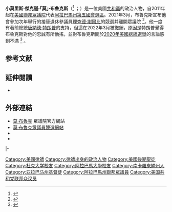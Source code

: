 {{多個問題|
{{请求翻译|time=2015-08-17T12:30:57+00:00}}
{{Expand|time=2015-08-17T12:30:57+00:00}}
}}
{{Infobox Officeholder
|name         = 莫·布魯克斯<br>Mo Brooks
|image        = Mo Brooks, Official Portrait, 112th Congress.jpg
|state1        = [[阿拉巴馬州|阿拉巴馬州]]
|district1     = 五
|term_start1   = 2011年1月3日
|term_end1     = 
|predecessor1     = {{le|帕克·格里菲斯|Parker Griffith}}
|successor1    =
|office2      = [[麥迪遜縣_(阿拉巴馬州)|麥迪遜縣]]委員會成員<br>來自第五選區
|term_start2  = 2000年
|term_end2    = 2011年
|predecessor2 = Rob Colson
|successor2   = Phil Riddick
|office3 = [[阿拉巴馬州眾議院|阿拉巴馬州眾議院]]議員
|term_start3  = 1982年
|term_end3    = 1992年
|predecessor3 = Frank Riddick
|successor3   = James Haney
|constituency3 = 第十八選區（1982-1984）<br> 第十選區（1984-1992）
|birth_name   = 小莫里斯·傑克遜·布魯克斯<br>Morris Jackson Brooks, Jr.
|birth_date   = {{birth date and age|1954|4|29}}
|birth_place  = {{US}}[[南卡罗来纳州|南卡罗来纳州]][[伯克利县_(南卡罗来纳州)|伯克利县]][[查尔斯顿_(南卡罗来纳州)|查尔斯顿]]
|death_date   =
|death_place  =
|party        = [[共和黨_(美國)|共和黨]]
|spouse       = 瑪莎·詹金斯（Martha Jenkins）{{small|（1976－）}}
|children     = 4
|alma_mater   = [[杜克大学|杜克大学]]（[[文学学士|BA]]）<br>[[阿拉巴马大学法学院|阿拉巴马大学]]（[[法律博士|JD]]）
|religion     = [[基督教非教派|基督教非教派]]<br>{{small|（受洗並出席[[摩爾門教徒|摩門教]]服務）}}
|website      = [http://brooks.house.gov 眾議院網站]
}}

'''小莫里斯·傑克遜·「莫」·布魯克斯'''（{{lang-en|'''Morris Jackson "Mo" Brooks, Jr.'''}}<ref>{{Cite web |url=http://www.legistorm.com/memberbio/2724/Rep_Mo_Brooks_AL.html |title=Representative Morris Jackson Brooks (Mo) (R-Alabama, 5th) - Biography from LegiStorm |accessdate=2015-08-17 |archive-date=2011-08-16 |archive-url=https://web.archive.org/web/20110816001510/http://www.legistorm.com/memberbio/2724/Rep_Mo_Brooks_AL.html |dead-url=no }}</ref> ；{{bd|1954年|4月29日}}）是一位美國[[共和黨_(美國)|共和黨]]的政治人物，自2011年起在[[美國眾議院|美國聯邦眾議院]]代表[[阿拉巴馬州第五國會選區|阿拉巴馬州第五國會選區]]。2021年3月，布魯克斯宣布他會參加次年舉行的接替退休參議員[[理查德·謝爾比|理查德·謝爾比]]的競選并離開眾議院 <ref>{{Cite web |url=https://abcnews.go.com/Politics/alabama-rep-mo-brooks-announces-bid-senate/story?id=76615008 |title=Alabama Rep. Mo Brooks announces bid for Senate |accessdate=2022-04-10  }}</ref>。他一度有著前總統[[唐納德·特朗普|唐納德·特朗普]]的支持，但這在2022年3月被撤銷，原因是特朗普覺得布魯克斯對他的忠誠有所動搖，並對布魯克斯關於[[2020年美國總統選舉|2020年美國總統選舉]]的言論感到不滿 <ref>{{Cite web |url=https://edition.cnn.com/2022/03/23/politics/donald-trump-endorsement-mo-brooks/index.html |title=Donald Trump rescinds his endorsement of Mo Brooks in Alabama's US Senate race |accessdate=2022-04-10  }}</ref> 。

==参考文献==
{{reflist}}

==延伸閱讀==
* {{CongLinks | congbio = r000575 | ballot = Mike_Rogers_(Alabama) | nndb = 286/000040166 | votesmart = 5705 | govtrack = 400341 | opencong = 400341 | rollcall = 15323 | politifact = | fec = H2AL03032 | opensecrets = N00024759 | assets = michael-rogers-ala | legistorm = 570/Rep_Michael_Dennis_Rogers.html | followthemoney = 18670 | ontheissues = House/Michael_Rogers.htm | congress = mike-rogers/1704  | worldcat = | cspan = 1014740 | rose = | imdb = 2073120 | bloomberg = | nyt = | washpo = gIQAkR2cKP }}

==外部連結==
{{Commons category|Mo Brooks}}
* [http://brooks.house.gov/ 莫·布魯克] {{Wayback|url=http://brooks.house.gov/ |date=20110630124304 }}眾議院官方網站
* [http://mobrooksforcongress.com/ 莫·布魯克眾議員競選網站] {{Wayback|url=http://mobrooksforcongress.com/ |date=20210205224647 }}
* {{Dmoz|Regional/North_America/United_States/Alabama/Government/Federal/US_House_of_Representatives/Mo_Brooks_%5BR-5%5D}}
* {{C-SPAN|mobrooks}}

{{s-start}}
{{s-par|us-hs}}
{{s-bef|before={{le|帕克·格里菲斯|Parker Griffith}}}}
{{s-ttl|title=[[阿拉巴馬州第五國會選區|阿拉巴馬州第五國會選區]]<br>[[阿拉巴馬州美國眾議院議員列表|眾議院議員]]|years=2011年－}}
{{s-inc}}
|-
{{s-prec|usa}}
{{s-bef|before={{le|黛安·布萊克|Diane Black}}<br><small>R－[[田纳西州|田纳西州]]}}
{{s-ttl|title={{le|現任美國眾議員列表 (以資歷排序)|List of current members of the United States House of Representatives by seniority|美國眾議員資歷}}|years=第235位}}
{{s-aft|after=[[拉里·布克遜|拉里·布克遜]]<br><small>R－[[印第安纳州|印第安纳州]]}}
{{s-end}}

{{DEFAULTSORT:Brooks, Mo}}

[[Category:美國律師|Category:美國律師]]
[[Category:律師出身的政治人物|Category:律師出身的政治人物]]
[[Category:美國後期聖徒|Category:美國後期聖徒]]
[[Category:杜克大学校友|Category:杜克大学校友]]
[[Category:阿拉巴馬大學校友|Category:阿拉巴馬大學校友]]
[[Category:南卡羅來納州人|Category:南卡羅來納州人]]
[[Category:亚拉巴马州基督徒|Category:亚拉巴马州基督徒]]
[[Category:阿拉巴馬州聯邦眾議員|Category:阿拉巴馬州聯邦眾議員]]
[[Category:美国共和党联邦众议员|Category:美国共和党联邦众议员]]